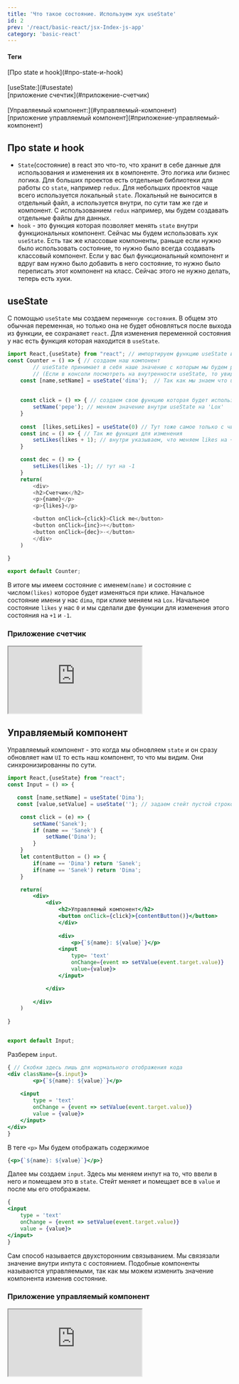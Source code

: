 ```yaml
---
title: 'Что такое состояние. Используем хук useState'
id: 2
prev: '/react/basic-react/jsx-Index-js-app'
category: 'basic-react'
---
```


<div className='mdHead'>

#### Теги
<div className = 'tag_react'>[Про state и hook](#про-state-и-hook)</div><br/>
<div className = 'tag_react'>[useState:](#usestate)</div>
<div className = 'mini_tag_react'>[приложение счечтик](#приложение-счетчик)</div><br/>
<div className = 'tag_react'>[Управляемый компонент:](#управляемый-компонент)</div>
<div className = 'mini_tag_react'>[приложение управляемый компонент](#приложение-управляемый-компонент)</div>

</div>

## Про state и hook
- `State`(состояние) в react это что-то, что хранит в себе данные для использования и изменения их в компоненте. Это логика или бизнес логика.
Для больших проектов есть отдельные библиотеки для работы со `state`, например `redux`. Для небольших проектов чаще всего используется локальный `state`. Локальный не выносится в отдельный файл, а используется внутри, по сути там же где и компонент. С использованием `redux` например, мы будем создавать отдельные файлы для данных.
- `hook` - это функция которая позволяет менять `state` внутри функциональных компонент. Сейчас мы будем использовать хук `useState`. Есть так же классовые компоненты, раньше если нужно было использовать состояние, то нужно было всегда создавать классовый компонент. Если у вас был функциональный компонент и вдруг вам нужно было добавить в него состояние, то нужно было переписать этот компонент на класс. Сейчас этого не нужно делать, теперь есть хуки.
## useState
С помощью `useState` мы создаем `переменную состояния`. В общем это обычная переменная, но только она не будет обновляться после выхода из функции, ее сохранаяет `react`.
Для изменения переменной состояния у нас есть функция которая находится в `useState`.
```javaScript
import React,{useState} from "react"; // импортируем функцию useState и сам React
const Counter = () => { // создаем наш компонент
        // useState принимает в себя наше значение с которым мы будем работать и функцию, которая это значение будет менять.
        // (Если в консоли посмотреть на внутренности useState, то увидим массив из двух элементов. Первый - значение, а второй - функция)
    const [name,setName] = useState('dima');  // Так как мы знаем что useState возвращает массив из двух объектов, мы можем использовать деструктуризацию этого массива. 
 
    
    const click = () => { // создаем свою функцию которая будет использовать функцию из useState,
        setName('pepe'); // меняем значение внутри useState на 'Lox'
    }
    
    const  [likes,setLikes] = useState(0) // Тут тоже самое только с числами. Мы сделаем счетчик
    const inc = () => { // Так же функция для изменения
        setLikes(likes + 1); // внутри указываем, что меняем likes на + 1 
    }

    const dec = () => {
        setLikes(likes -1); // тут на -1
    }
    return(
        <div>
        <h2>Счетчик</h2>
        <p>{name}</p>
        <p>{likes}</p>

        <button onClick={click}>Click me</button> 
        <button onClick={inc}>+</button> 
        <button onClick={dec}>-</button>
        </div>
    )
    
}

export default Counter;

```
В итоге мы имеем состояние с именем`(name)` и состояние с числом`(likes)` которое будет изменяться при клике. Начальное состояние имени у нас `dima`, при клике меняем на `Lox`.
Начальное состояние `likes` у нас `0` и мы сделали две функции для изменения этого состояния на `+1` и `-1`.
### Приложение счетчик

<div className="container-app">
<iframe className="content-app-react" src="https://disco-code-app.vercel.app/Counter" ></iframe>
</div>


## Управляемый компонент
Управляемый компонент - это когда мы обновляем `state` и он сразу обновляет нам `UI` то есть наш компонент, то что мы видим. Они синхронизированны по сути.
```jsx
import React,{useState} from "react";
const Input = () => {

   const [name,setName] = useState('Dima');
   const [value,setValue] = useState(''); // задаем стейт пустой строкой для инпута.

    const click = (e) => {
        setName('Sanek');
        if (name == 'Sanek') {
            setName('Dima');
        }
    }
    let contentButton = () => {
        if(name == 'Dima') return 'Sanek';
        if(name == 'Sanek') return 'Dima';
    }

    return(
        <div>
            <div>
                <h2>Управляемый компонент</h2>
                <button onClick={click}>{contentButton()}</button>
                </div>
        
                <div>
                    <p>{`${name}: ${value}`}</p>
                <input 
                    type= 'text'
                    onChange={event => setValue(event.target.value)}
                    value={value}>
                </input> 

            </div>
        
        </div>
    )
    
}


export default Input;
```
Разберем `input`.
```jsx
{ // Скобки здесь лишь для нормального отображения кода
<div className={s.input}>
        <p>{`${name}: ${value}`}</p>
            
    <input 
        type = 'text'
        onChange = {event => setValue(event.target.value)}
        value = {value}>
    </input> 
</div>
}
```
В теге `<p>` Мы будем отображать содержимое
```jsx
{<p>{`${name}: ${value}`}</p>}
```
Далее мы создаем `input`. Здесь мы меняем инпут на то, что ввели в него и помещаем это в `state`. Стейт меняет и помещает все в `value` и после мы его отображаем.
```jsx
{
<input 
    type = 'text'
    onChange = {event => setValue(event.target.value)}
    value = {value}>
</input>
} 
```
Сам способ называется двухсторонним связыванием. Мы связязали значение внутри инпута с состоянием. Подобные компоненты называются управляемыми, так как мы можем изменить значение компонента изменив состояние.
### Приложение управляемый компонент

<div className="container-app">
<iframe className="content-app-react" src="https://disco-code-app.vercel.app/Input" > </iframe>
</div>